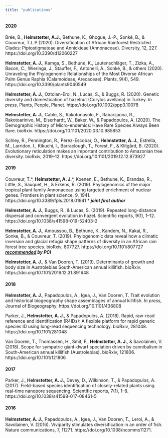 ```yaml
---
title: "publications"
---
```


#### 2020

Brée, B., __Helmstetter, A.J.__, Bethune, K., Ghogue, J.-P., Sonké, B., & Couvreur, T.L.P (2020). Diversification of African Rainforest Restricted Clades: Piptostigmateae and Annickieae (Annonaceae). Diversity, 12, 227. https://doi.org/10.3390/d12060227 

__Helmstetter, A. J.__, Kamga, S., Bethune, K., Lautenschläger, T., Zizka, A., Bacon, C., Wieringa, J., Stauffer, F., Antonelli, A., Sonké, B., & others (2020). Unraveling the Phylogenomic Relationships of the Most Diverse African Palm Genus Raphia (Calamoideae, Arecaceae). Plants, 9(4), 549. https://doi.org/10.3390/plants9040549

__Helmstetter, A. J.__, Oztolan-Erol, N., Lucas, S., & Buggs, R. (2020). Genetic diversity and domestication of hazelnut (Corylus avellana) in Turkey. _In press_, Plants, People, Planet. https://doi.org/10.1002/ppp3.10078

__Helmstetter, A. J.__, Cable, S., Rakotonasolo, F., Rabarijaona, R., Rakotoarinivo, M., Eiserhardt, W., Baker, W., & Papadopulos, A. (2020). The Demographic History of Micro-endemics: Have Rare Species Always Been Rare. bioRxiv. https://doi.org/10.1101/2020.03.10.985853

Schley, R., Pennington, R., Pérez-Escobar, O., __Helmstetter, A. J.__, Estrella, M., Larridon, I., Kikuchi, I., Barraclough, T., Forest, F., & Klitgård, B. (2020). Evolutionary reticulation makes an important contribution to Amazonian tree diversity. bioRxiv, 2019–12. https://doi.org/10.1101/2019.12.12.873927

#### 2019

Couvreur, T.\*, __Helmstetter, A. J.__\*, Koenen, E., Bethune, K., Brandao, R., Little, S., Sauquet, H., & Erkens, R. (2019). Phylogenomics of the major tropical plant family Annonaceae using targeted enrichment of nuclear genes. Frontiers in plant science, 9, 1941. https://doi.org/10.3389/fpls.2018.01941 \* __*joint first author*__

__Helmstetter, A. J.__, Buggs, R., & Lucas, S. (2019). Repeated long-distance dispersal and convergent evolution in hazel. Scientific reports, 9(1), 1–12. https://doi.org/10.1038/s41598-019-52403-2

__Helmstetter, A. J.__, Amoussou, B., Bethune, K., Kandem, N., Kakai, R., Sonke, B., & Couvreur, T. (2019). Phylogenomic data reveal how a climatic inversion and glacial refugia shape patterns of diversity in an African rain forest tree species. bioRxiv, 807727. https://doi.org/10.1101/807727 __*[recommended](10.24072/pci.evolbiol.100094) by PCI*__

__Helmstetter, A. J.__, & Van Dooren, T. (2019). Determinants of growth and body size in Austrolebias South-American annual killifish. bioRxiv. https://doi.org/10.1101/2019.12.31.891648

#### 2018

__Helmstetter, A. J__., Papadopulos, A., Igea, J., Van Dooren, T. Trait evolution and historical biogeography shape assemblages of annual killifish. *In press*, Journal of Biogeography. https://doi.org/10.1101/436808

Parker, J., __Helmstetter, A. J.__, & Papadopulos, A. (2018). Rapid, raw-read reference and identification (R4IDs): A flexible platform for rapid generic species ID using long-read sequencing technology. bioRxiv, 281048. https://doi.org/10.1101/281048

Van Dooren, T., Thomassen, H., Smit, F., __Helmstetter, A. J.__, & Savolainen, V. (2018). Scope for sympatric giant-dwarf speciation driven by cannibalism in South-American annual killifish (Austrolebias). bioRxiv, 121806. https://doi.org/10.1101/121806

#### 2017

Parker, J., __Helmstetter, A. J.__, Devey, D., Wilkinson, T., & Papadopulos, A. (2017). Field-based species identification of closely-related plants using real-time nanopore sequencing. Scientific reports, 7(1), 1–8. https://doi.org/10.1038/s41598-017-08461-5

#### 2016

__Helmstetter, A. J.__, Papadopulos, A., Igea, J., Van Dooren, T., Leroi, A., & Savolainen, V. (2016). Viviparity stimulates diversification in an order of fish. Nature communications, 7, 11271. https://doi.org/10.1038/ncomms11271.













